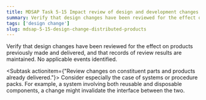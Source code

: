 ```yaml
---
title: MDSAP Task 5-15 Impact review of design and development changes on previously made and distributed devices
summary: Verify that design changes have been reviewed for the effect on products previously made and delivered, and that records of review results are maintained.
tags: ['design change']
slug: mdsap-5-15-design-change-distributed-products
---
```


<RegLang>
Verify that design changes have been reviewed for the effect on products previously made and delivered, and that records of review results are maintained.
</RegLang>

<ReportLang>
No applicable events identified. 
</ReportLang>

<Subtask actionitem={"Review changes on constituent parts and products already delivered."}>
Consider especially the case of systems or procedure packs. For example, a system involving both reusable and disposable components, a change might invalidate the interface between the two. 
</Subtask>



